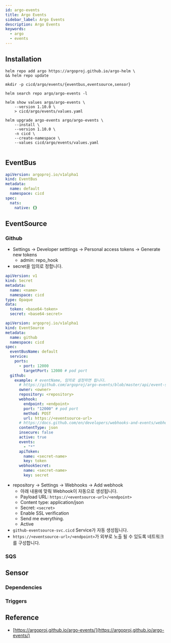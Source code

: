 ```yaml
---
id: argo-events
title: Argo Events
sidebar_label: Argo Events
description: Argo Events
keywords:
  - argo
  - events
---
```



## Installation

```shell
helm repo add argo https://argoproj.github.io/argo-helm \
&& helm repo update
```

```shell
mkdir -p cicd/argo/events/{eventbus,eventsource,sensor}
```

```shell
helm search repo argo/argo-events -l
```

```shell
helm show values argo/argo-events \
    --version 1.10.0 \
    > cicd/argo/events/values.yaml
```

```shell
helm upgrade argo-events argo/argo-events \
    --install \
    --version 1.10.0 \
    -n cicd \
    --create-namespace \
    --values cicd/argo/events/values.yaml
```

<center>
  <Image
    img={require("@site/static/img/nn/mlops/cicd/argo-events-architecture.jpg")}
    width={750}
  />
</center>

## EventBus

```yaml title="cicd/argo/events/eventbus/default.yaml"
apiVersion: argoproj.io/v1alpha1
kind: EventBus
metadata:
  name: default
  namespace: cicd
spec:
  nats:
    native: {}
```

## EventSource

### Github

- Settings -> Developer setttings -> Personal access tokens -> Generate new tokens
  - admin: repo_hook
- secret을 임의로 정합니다.

```yaml
apiVersion: v1
kind: Secret
metadata:
  name: <name>
  namespace: cicd
type: Opaque
data:
  token: <base64-token>
  secret: <base64-secret>
```

```yaml title="cicd/argo/events/eventsource/github/eventsource.yaml"
apiVersion: argoproj.io/v1alpha1
kind: EventSource
metadata:
  name: github
  namespace: cicd
spec:
  eventBusName: default
  service:
    ports:
      - port: 12000
        targetPort: 12000 # pod port
  github:
    example: # eventName, 임의로 설정하면 됩니다.
      # https://github.com/argoproj/argo-events/blob/master/api/event-source.md#githubeventsource
      owner: <owner>
      repository: <repository>
      webhook:
        endpoint: <endpoint>
        port: "12000" # pod port
        method: POST
        url: https://<eventsource-url>
      # https://docs.github.com/en/developers/webhooks-and-events/webhooks/webhook-events-and-payloads
      contentType: json
      insecure: false
      active: true
      events:
        - "*"
      apiToken:
        name: <secret-name>
        key: token
      webhookSecret:
        name: <secret-name>
        key: secret
```

- repository -> Settings -> Webhooks -> Add webhook
  - 아래 내용에 맞춰 Webhook이 자동으로 생성됩니다.
  - Payload URL: `https://<eventsource-url>/<endpoint>`
  - Content type: application/json
  - Secret: `<secret>`
  - Enable SSL verification
  - Send me everything.
  - Active
- `github-eventsource-svc.cicd` Service가 자동 생성됩니다.
- `https://<eventsource-url>/<endpoint>`가 외부로 노출 될 수 있도록 네트워크를 구성합니다.

### SQS

## Sensor

### Dependencies

### Triggers

## Reference

- [https://argoproj.github.io/argo-events/](https://argoproj.github.io/argo-events/)
